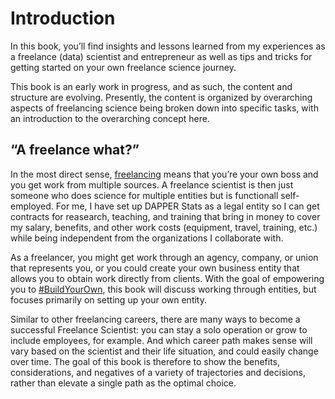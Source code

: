 # Introduction {#intro}

In this book, you'll find insights and lessons learned from my experiences as a freelance (data) scientist and entrepreneur as well as tips and tricks for getting started on your own freelance science journey. 

This book is an early work in progress, and as such, the content and structure are evolving. 
Presently, the content is organized by overarching aspects of freelancing science being broken down into specific tasks, with an introduction to the overarching concept here.

## "A freelance what?"

In the most direct sense, [freelancing](#d_freelance) means that you're your own boss and you get work from multiple sources. 
A freelance scientist is then just someone who does science for multiple entities but is functionall self-employed. 
For me, I have set up DAPPER Stats as a legal entity so I can get contracts for reasearch, teaching, and training that bring in money to cover my salary, benefits, and other work costs (equipment, travel, training, etc.) while being independent from the organizations I collaborate with.

As a freelancer, you might get work through an agency, company, or union that represents you, or you could create your own business entity that allows you to obtain work directly from clients. 
With the goal of empowering you to [#BuildYourOwn](#d_BYO), this book will discuss working through entities, but focuses primarily on setting up your own entity.

Similar to other freelancing careers, there are many ways to become a successful Freelance Scientist: you can stay a solo operation or grow to include employees, for example. 
And which career path makes sense will vary based on the scientist and their life situation, and could easily change over time.
The goal of this book is therefore to show the benefits, considerations, and negatives of a variety of trajectories and decisions, rather than elevate a single path as the optimal choice.